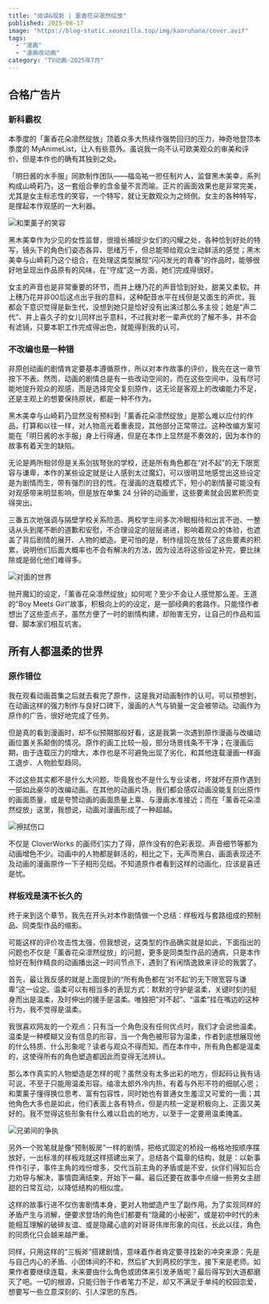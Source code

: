```yaml
---
title: "阅读&观影 | 薰香花朵凛然绽放"
published: 2025-08-17
image: "https://blog-static.xeonzilla.top/img/kaoruhana/cover.avif"
tags: 
  - "漫画"
  - "漫画改动画"
category: "TV动画-2025年7月"
---
```

## 合格广告片
### 新科霸权
本季度的「薰香花朵凛然绽放」顶着众多大热续作强势回归的压力，神奇地登顶本季度的 MyAnimeList，让人有些意外。虽说我一向不认可欧美观众的审美和评价，但是本作也的确有其独到之处。

「明日酱的水手服」同款制作团队——福岛祐一担任制片人，监督黑木美幸，系列构成山崎莉乃，这一套组合拳的含金量不言而喻。正片的画面效果也是非常完美，尤其是女主标志性的笑容，一个特写，就让无数观众为之倾倒。女主的各种特写，是撑起本作观感的一大利器。

![和栗薰子的笑容](https://blog-static.xeonzilla.top/img/kaoruhana/01.avif "和栗薰子的笑容")

黑木美幸作为少见的女性监督，很擅长捕捉少女们的闪耀之处，各种恰到好处的特写，镜头下的角色们姿态各异、思绪万千，但总能带给观众生动鲜活的感觉；黑木美幸与山崎莉乃这个组合，在处理这类型展现“闪闪发光的青春”的作品时，能够很好地呈现出作品原有的风味，在“守成”这一方面，她们完成得很好。

女主的声音也是非常重要的环节，而井上穗乃花的声音恰到好处，甜美又柔软。井上穗乃花并非00后这点出乎我的意料，这种配音水平在线但是又面生的声优，我都会下意识觉得是新生代，没想到她只是恰好没有出演过那么多主役；她是“声二代”、井上喜久子的女儿同样出乎意料，不过我对老一辈声优的了解不多，并不会有滤镜，只要本职工作完成得出色，就能得到我的认可。

### 不改编也是一种错
非原创动画的剧情肯定要基本遵循原作，所以对本作故事的评价，我先在这一章节按下不表。然而，动画的剧情总是有一些改动空间的，而在这些空间中，没有尽可能地提升观众的观感，而是选择完全复刻原作，这无论是客观上的改编能力不足，还是主观上的想要保持原状，都是一种不作为。

黑木美幸与山崎莉乃显然没有预料到「薰香花朵凛然绽放」是那么难以应付的作品，打算和以往一样，对人物高光着重表现，其他部分正常带过。这种改编方案可能在「明日酱的水手服」身上行得通，但是在本作上显然是不奏效的，因为本作的故事有着天生的缺陷。

无论是两所相邻但是关系剑拔弩张的学校，还是所有角色都在“对不起”的无下限宽容与谦卑，本作的某些设定就是让人感到太过魔幻，可以很明显地感觉出这些设定是为剧情而生，带有强烈的目的性。在漫画的连载模式下，短小的剧情量可能没有对观感带来明显影响，但是放在单集 24 分钟的动画里，这些要素就会因累积而变得突出。

三番五次地强调与隔壁学校关系险恶、两校学生间多次冷眼相待和出言不逊、一整话从头到尾不断的道歉和安慰，不合理设定的层层递进，影响着观众的体验，也遮盖了背后剧情的展开、人物的塑造。更可怕的是，制作组现在放任了这些要素的积累，说明他们后面大概率也不会有解决的方法，因为设法将这些设定补完，要比抹除或是弱化他们难得多。

![对面的世界](https://blog-static.xeonzilla.top/img/kaoruhana/02.avif "对面的世界")

抛开魔幻的设定，「薰香花朵凛然绽放」如何呢？至少不会让人感觉那么差。王道的“Boy Meets Girl”故事，积极向上的的设定，是一部经典的套路作。只能怪作者想出了这些歪点子，虽然方便了一时的剧情构建，却贻害无穷，让自己的作品和监督、脚本家们相互坑害。

## 所有人都温柔的世界
### 原作错位
我在观看动画首集之后就去看完了原作，这是我对动画制作的认可。可以预想到，在动画这样的强力制作与良好口碑下，漫画的人气与销量一定会被带动。动画作为原作的广告，很好地完成了任务。

但是真的看到漫画时，却不似预期那般好看，这是我第一次遇到原作漫画与改编动画位置关系颠倒的情况。原作的画工比较一般，部分场景线条不干净；在漫画后期，由于连载压力的增大，本作也是不可避免出现了劣化，和其他连载漫画一样画工退步、人物脸型趋同。

不过这些其实都不是什么大问题，毕竟我也不是什么专业读者，坏就坏在原作遇到一部如此豪华的改编动画。在其他的动画片场，我们都会感叹动画没能复刻出原作的画面质量，或是夸赞动画的画面质量上乘、与漫画水准接近；而在「薰香花朵凛然绽放」这里，我想说，动画对漫画形成了一种超越。

![擦拭伤口](https://blog-static.xeonzilla.top/img/kaoruhana/03.avif "擦拭伤口")

不仅是 CloverWorks 的画师们实力了得，原作没有的色彩表现、声音细节等都为动画增色不少。动画中的人物都是鲜活的，相比之下，无声而黑白、画面表现还不及动画的漫画原作一下子相形见绌。不知道原作者看到这样的动画化，应该是喜还是忧。

### 样板戏是演不长久的
终于来到这个章节，我先在开头对本作剧情做一个总结：样板戏与套路组成的预制品、同类型作品的缩影。

可能这样的评价攻击性太强，但我想说，这类型的作品确实就是如此，下面指出的问题也不仅是「薰香花朵凛然绽放」的问题，更多是同类型作品的通病，只是本作恰好在制作精良的动画播出这一时间节点下，遇到了有闲情逸致来评论的我罢了。

首先，最让我反感的就是上面提到的“所有角色都在‘对不起’的无下限宽容与谦卑”这一设定。温柔可以有相当多的表现方式：默默的守护是温柔，关键时刻的挺身而出是温柔，及时伸出的援手是温柔。唯独把“对不起”、“温柔”挂在嘴边的这种行为，我不觉得是温柔。

我很喜欢网友的一个观点：只有当一个角色没有任何优点时，我们才会说他温柔。温柔是一种模糊又没有信息的形容，当一个角色被形容为温柔，作者到底想展现他的什么特质、什么形象呢？读者与观众不得而知。而在本作中，所有角色都是温柔的，这使得所有的角色塑造都因此而变得无法辨认。

那么本作真实的人物塑造是怎样的呢？虽然没有太多出彩的地方，但起码让我有话可说，不至于只能用温柔形容。䌷凛太郎外冷内热，有着与外形不符的细腻心思；和栗薰子懂得换位思考、富有包容性，同时她也有普通女生羞涩又可爱的一面；其他角色大多也是如此，他们表面上各有特点，但是内核一定是积极向上、正面又美好的。我不觉得这些形象有什么难以启齿的地方，以至于一定要用温柔掩盖。

![兄弟间的争执](https://blog-static.xeonzilla.top/img/kaoruhana/04.avif "兄弟间的争执")

另外一个败笔就是像“预制板房”一样的剧情，把格式固定的桥段一格格地按顺序摆放好，一出标准的样板戏就这样搭建出来了。总结各个篇章的结构，就是：以新事件作引子，事件主角的戏份增多，交代当前主角的矛盾或是不安，伙伴们得知后合力劝导与解决，事情圆满结束，开始下一幕。最后还要在故事中点缀一些男女主甜甜的日常互动，以降低结构的相似度。

这样的故事行进不仅伤害剧情本身，更对人物塑造产生了副作用。为了实现同样的矛盾产生与消解，便要求登场的角色们都要有“隐藏的小秘密”，或是初中时代的未能相互理解的破碎友谊、或是隐藏心底的对哥哥伟岸形象的向往，长此以往，角色的同质化只会越来越严重。

同样，只用这样的“三板斧”搭建剧情，意味着作者肯定要寻找新的冲突来源：先是与自己内心的矛盾、小团体间的不和，然后扩大到两校的学生，接下来是老师。如果作者要继续连载，未来要由什么角色或团体来引发矛盾呢？最后得写到大道都磨灭了吧。一切的根源，只能归咎于作者笔力不足，却又不满足于单纯的校园恋爱，想要写一些立意深刻的、引人深思的东西。
